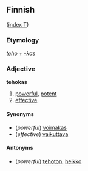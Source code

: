 ==Finnish==
([[Wiktionary:Finnish_index_t|index T]])

===Etymology===
''[[teho]]'' + ''[[-kas]]''

===Adjective===
'''tehokas'''
#[[powerful]], [[potent]]
#[[effective]].

====Synonyms====
*(''powerful'') [[voimakas]]
*(''effective'') [[vaikuttava]]

====Antonyms====
*(''powerful'') [[tehoton]], [[heikko]]